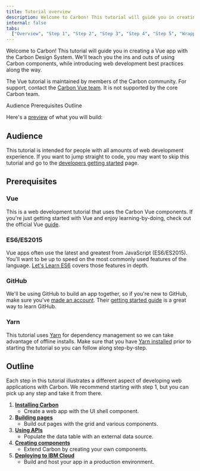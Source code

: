 ```yaml
---
title: Tutorial overview
description: Welcome to Carbon! This tutorial will guide you in creating a Vue app with the Carbon Design System.
internal: false
tabs:
  ["Overview", "Step 1", "Step 2", "Step 3", "Step 4", "Step 5", "Wrapping up"]
---
```



<PageDescription>

Welcome to Carbon! This tutorial will guide you in creating a Vue app with the
Carbon Design System. We'll teach you the ins and outs of using Carbon
components, while introducing web development best practices along the way.

</PageDescription>

<InlineNotification>

The Vue tutorial is maintained by members of the Carbon community. For support, contact the [Carbon Vue team](https://github.com/carbon-design-system/carbon-tutorial-vue/issues/new). It is not supported by the core Carbon team.

</InlineNotification>

<AnchorLinks>

<AnchorLink>Audience</AnchorLink>
<AnchorLink>Prerequisites</AnchorLink>
<AnchorLink>Outline</AnchorLink>

</AnchorLinks>

Here's a [preview](https://vue-step-6--carbon-tutorial-vue.netlify.com) of what you will build:

<Preview
  height="400"
  title="Carbon Tutorial"
  src="https://vue-step-6--carbon-tutorial-vue.netlify.com"
  frameborder="no"
  allowtransparency="true"
  allowfullscreen="true"
/>

## Audience

This tutorial is intended for people with all amounts of web development experience. If you want to jump straight to code, you may want to skip this tutorial and go to the [developers getting started](/get-started/develop/vue) page.

## Prerequisites

### Vue

This is a web development tutorial that uses the Carbon Vue components. If you're just getting started with Vue and enjoy learning-by-doing, check out the official Vue [guide](https://vuejs.org/v2/guide/).

### ES6/ES2015

Vue apps often use the latest and greatest from JavaScript (ES6/ES2015). You'll want to be up to speed on the most commonly used features of the language. [Let's Learn ES6](https://www.youtube.com/playlist?list=PL57atfCFqj2h5fpdZD-doGEIs0NZxeJTX) covers those features in depth.

### GitHub

We'll be using GitHub to build an app together, so if you're new to GitHub, make sure you've [made an account](https://github.com/join). Their [getting started guide](https://guides.github.com/activities/hello-world) is a great way to learn GitHub.

### Yarn

This tutorial uses [Yarn](https://yarnpkg.com) for dependency management so we can take advantage of offline installs. Make sure that you have [Yarn installed](https://yarnpkg.com/en/docs/install) prior to starting the tutorial so you can follow along step-by-step.

## Outline

Each step in this tutorial illustrates a different aspect of developing web applications with Carbon. We recommend starting with step 1, but you can pick up any step and take it from there.

1. [**Installing Carbon**](/tutorial/vue/step-1)
   - Create a web app with the UI shell component.
1. [**Building pages**](/tutorial/vue/step-2)
   - Build out pages with the grid and various components.
1. [**Using APIs**](/tutorial/vue/step-3)
   - Populate the data table with an external data source.
1. [**Creating components**](/tutorial/vue/step-4)
   - Extend Carbon by creating your own components.
1. [**Deploying to IBM Cloud**](/tutorial/vue/step-5)
   - Build and host your app in a production environment.
